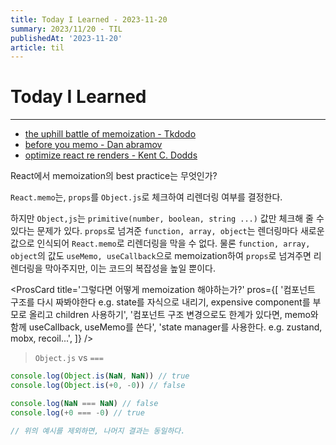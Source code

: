 ```yaml
---
title: Today I Learned - 2023-11-20
summary: 2023/11/20 - TIL
publishedAt: '2023-11-20'
article: til
---
```


# Today I Learned

---

- [the uphill battle of memoization - Tkdodo](https://tkdodo.eu/blog/the-uphill-battle-of-memoization)
- [before you memo - Dan abramov](https://overreacted.io/before-you-memo/)
- [optimize react re renders - Kent C. Dodds](https://kentcdodds.com/blog/optimize-react-re-renders)

React에서 memoization의 best practice는 무엇인가?

<Callout emoji='✔️'>`React.memo`는, `props`를 `Object.js`로 체크하여 리렌더링 여부를 결정한다.</Callout>

하지만 `Object,js`는 `primitive(number, boolean, string ...)` 값만 체크해 줄 수 있다는 문제가 있다. `props`로 넘겨준 `function, array, object`는 렌더링마다 새로운 값으로 인식되어 `React.memo`로 리렌더링을 막을 수 없다. 물론 `function, array, object`의 값도 `useMemo, useCallback`으로 memoization하여 `props`로 넘겨주면 리렌더링을 막아주지만, 이는 코드의 복잡성을 높일 뿐이다.

<ProsCard
  title='그렇다면 어떻게 memoization 해야하는가?'
  pros={[
    '컴포넌트 구조를 다시 짜봐야한다 e.g. state를 자식으로 내리기, expensive component를 부모로 올리고  children 사용하기',
    '컴포넌트 구조 변경으로도 한계가 있다면, memo와 함께 useCallback, useMemo를 쓴다',
    'state manager를 사용한다. e.g. zustand, mobx, recoil...',
  ]}
/>

> `Object.js` vs `===`

```js title="javascript"
console.log(Object.is(NaN, NaN)) // true
console.log(Object.is(+0, -0)) // false

console.log(NaN === NaN) // false
console.log(+0 === -0) // true

// 위의 예시를 제외하면, 나머지 결과는 동일하다.
```
